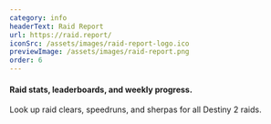 ```yaml
---
category: info
headerText: Raid Report
url: https://raid.report/
iconSrc: /assets/images/raid-report-logo.ico
previewImage: /assets/images/raid-report.png
order: 6
---
```


#### Raid stats, leaderboards, and weekly progress.

Look up raid clears, speedruns, and sherpas for all Destiny 2 raids.
